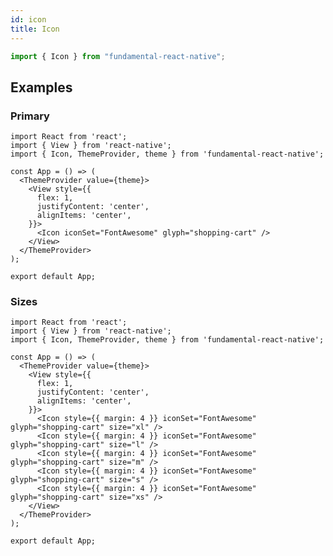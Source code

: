 ```yaml
---
id: icon
title: Icon
---
```


```jsx
import { Icon } from "fundamental-react-native";
```

## Examples

### Primary

```SnackPlayer name=Button&dependencies=fundamental-react-native@0.0.3,@expo/vector-icons
import React from 'react';
import { View } from 'react-native';
import { Icon, ThemeProvider, theme } from 'fundamental-react-native';

const App = () => (
  <ThemeProvider value={theme}>
    <View style={{
      flex: 1,
      justifyContent: 'center',
      alignItems: 'center',
    }}>
      <Icon iconSet="FontAwesome" glyph="shopping-cart" />
    </View>
  </ThemeProvider>
);

export default App;
```

### Sizes

```SnackPlayer name=Button&dependencies=fundamental-react-native@0.0.3,@expo/vector-icons
import React from 'react';
import { View } from 'react-native';
import { Icon, ThemeProvider, theme } from 'fundamental-react-native';

const App = () => (
  <ThemeProvider value={theme}>
    <View style={{
      flex: 1,
      justifyContent: 'center',
      alignItems: 'center',
    }}>
      <Icon style={{ margin: 4 }} iconSet="FontAwesome" glyph="shopping-cart" size="xl" />
      <Icon style={{ margin: 4 }} iconSet="FontAwesome" glyph="shopping-cart" size="l" />
      <Icon style={{ margin: 4 }} iconSet="FontAwesome" glyph="shopping-cart" size="m" />
      <Icon style={{ margin: 4 }} iconSet="FontAwesome" glyph="shopping-cart" size="s" />
      <Icon style={{ margin: 4 }} iconSet="FontAwesome" glyph="shopping-cart" size="xs" />
    </View>
  </ThemeProvider>
);

export default App;
```
